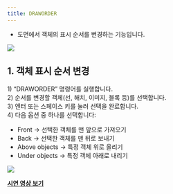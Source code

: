 ```yaml
---
title: DRAWORDER
---
```



[image1]: ../../../../../assets/images/commands/draworder/image1.png
[image2]: ../../../../../assets/images/commands/draworder/image2.png

* 도면에서 객체의 표시 순서를 변경하는 기능입니다.

![][image1]

## **1\. 객체 표시 순서 변경**

1\) “DRAWORDER” 명령어를 실행합니다.  
2\) 순서를 변경할 객체(선, 해치, 이미지, 블록 등)를 선택합니다.  
3\) 엔터 또는 스페이스 키를 눌러 선택을 완료합니다.  
4\) 다음 옵션 중 하나를 선택합니다:

- Front → 선택한 객체를 맨 앞으로 가져오기  
- Back → 선택한 객체를 맨 뒤로 보내기  
- Above objects → 특정 객체 위로 올리기  
- Under objects → 특정 객체 아래로 내리기

![][image2]

[**<Icon name="youtube" class="emoji"/> 시연 영상 보기**](https://youtu.be/90-goAqJffk) 

